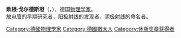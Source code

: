 {{inappropriate tone|time=2014-06-09T09:48:25+00:00}}
{{unreferenced|time=2014-06-09T09:48:25+00:00}}
{{Infobox_Scientist
| name = Eugen Goldstein<br />欧根·戈尔德斯坦
| birth_date = 1850年9月5日
| birth_place = [[File:Wappen_Deutscher_Bund.svg|25px]] [[德意志邦联|德意志邦联]][[普鲁士王国|普鲁士王国]][[格利维采|格利维采]]
| death_date = {{death_date_and_age|1930|12|25|1850|9|5|mf=y}}
| death_place = [[File:Flag_of_Germany_(3-2_aspect_ratio).svg|25px]] [[魏玛共和国|魏玛共和国]][[柏林|柏林]]
| citizenship = [[File:Wappen_Deutscher_Bund.svg|25px]][[德意志邦联|德意志邦联]]（1850年－1866年）<br>[[File:Flag_of_the_German_Empire.svg|25px]][[北德意志邦联|北德意志邦联]]（1867年－1871年） <br>[[File:Flag_of_the_German_Empire.svg|25px]][[德意志帝国|德意志帝国]]（1879年－1918年） <br>[[File:Flag_of_Germany_(3-2_aspect_ratio).svg|25px]][[魏玛共和国|魏玛共和国]]（1919年－1930年）
| field = [[物理学家|物理学家]]
}}


'''欧根·戈尔德斯坦'''（{{lang-de|'''Eugen Goldstein'''}}，{{bd|1850年|9月5日|1930年|12月25日|Goldstein}}），德国[[物理学家|物理学家]]。<br>
[[放电管|放电管]]的早期研究者，[[阳极射线|阳极射线]]的发现者，[[阴极射线|阴极射线]]的命名者。

{{休斯奖章获得者}}
{{DEFAULTSORT:G}}
[[Category:德國物理學家|Category:德國物理學家]]
[[Category:德國猶太人|Category:德國猶太人]]
[[Category:休斯奖章获得者|Category:休斯奖章获得者]]